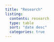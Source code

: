 ```yaml
---
title: "Research"
listing: 
  contents: research
  type: table 
  sort: "date desc"
  categories: true
---
```

